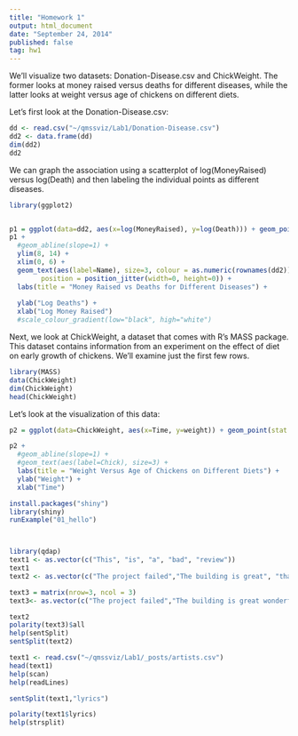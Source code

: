 ```yaml
---
title: "Homework 1"
output: html_document
date: "September 24, 2014"
published: false
tag: hw1
---
```


We'll visualize two datasets: Donation-Disease.csv and ChickWeight. The former looks at money raised versus deaths for different diseases, while the latter looks at weight versus age of chickens on different diets.

Let's first look at the Donation-Disease.csv:


```r

dd <- read.csv("~/qmssviz/Lab1/Donation-Disease.csv")
dd2 <- data.frame(dd)
dim(dd2)
dd2
```


We can graph the association using a scatterplot of log(MoneyRaised) versus log(Death) and then labeling the individual points as different diseases.


```r

library(ggplot2)


p1 = ggplot(data=dd2, aes(x=log(MoneyRaised), y=log(Death))) + geom_point(stat = "identity", colour = as.numeric(rownames(dd2)),size=10)
p1 + 
  #geom_abline(slope=1) +
  ylim(8, 14) +
  xlim(0, 6) +
  geom_text(aes(label=Name), size=3, colour = as.numeric(rownames(dd2)),vjust = 3,
        position = position_jitter(width=0, height=0)) +
  labs(title = "Money Raised vs Deaths for Different Diseases") +
  
  ylab("Log Deaths") +
  xlab("Log Money Raised") 
  #scale_colour_gradient(low="black", high="white")


```




Next, we look at ChickWeight, a dataset that comes with R's MASS package. This dataset contains information from an experiment on the effect of diet on early growth of chickens. We'll examine just the first few rows.

```r
library(MASS)
data(ChickWeight)
dim(ChickWeight)
head(ChickWeight)
```


Let's look at the visualization of this data:

```r
p2 = ggplot(data=ChickWeight, aes(x=Time, y=weight)) + geom_point(stat = "identity",colour = ChickWeight$Chick)

p2 + 
  #geom_abline(slope=1) +
  #geom_text(aes(label=Chick), size=3) +
  labs(title = "Weight Versus Age of Chickens on Different Diets") +
  ylab("Weight") +
  xlab("Time")
```

```r
install.packages("shiny")
library(shiny)
runExample("01_hello")



library(qdap)
text1 <- as.vector(c("This", "is", "a", "bad", "review"))
text1
text2 <- as.vector(c("The project failed","The building is great", "that was strangely beautiful"))

text3 = matrix(nrow=3, ncol = 3)
text3<- as.vector(c("The project failed","The building is great wonderful fantastic", "that was strangely beautiful", "aww", "omg", "ghetto","basic"))

text2
polarity(text3)$all
help(sentSplit)
sentSplit(text2)

text1 <- read.csv("~/qmssviz/Lab1/_posts/artists.csv")
head(text1)
help(scan)
help(readLines)

sentSplit(text1,"lyrics")

polarity(text1$lyrics)
help(strsplit)

```
